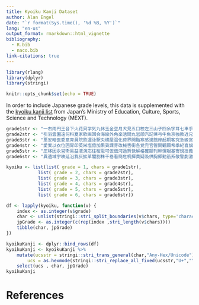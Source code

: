 ```yaml
---
title: Kyoiku Kanji Dataset
author: Alan Engel
date: "`r format(Sys.time(), '%d %B, %Y')`"
lang: "en-us"
output_format: rmarkdown::html_vignette
bibliography: 
  - R.bib
  - naco.bib
link-citations: true
---
```


```r
library(rlang)
library(dplyr)
library(stringi)
```

```r
knitr::opts_chunk$set(echo = TRUE)
```

In order to include Japanese grade levels, this data is supplemented with the [kyoiku kanji
list](https://www.mext.go.jp/a_menu/shotou/new-cs/youryou/syo/koku/001.htm){target="rnacosupplement"}
from Japan's Ministry of Education, Culture, Sports, Science and Technology (MEXT).

```r
grade1str <- "一右雨円王音下火花貝学気九休玉金空月犬見五口校左三山子四糸字耳七車手十出女小上森人水正生青夕石赤千川先早草足村大男竹中虫町天田土二日入年白八百文木本名目立力林六"
grade2str <- "引羽雲園遠何科夏家歌画回会海絵外角楽活間丸岩顔汽記帰弓牛魚京強教近兄形計元言原戸古午後語工公広交光考行高黄合谷国黒今才細作算止市矢姉思紙寺自時室社弱首秋週春書少場色食心新親図数西声星晴切雪船線前組走多太体台地池知茶昼長鳥朝直通弟店点電刀冬当東答頭同道読内南肉馬売買麦半番父風分聞米歩母方北毎妹万明鳴毛門夜野友用曜来里理話"
grade3str <- "悪安暗医委意育員院飲運泳駅央横屋温化荷界開階寒感漢館岸起期客究急級宮球去橋業曲局銀区苦具君係軽血決研県庫湖向幸港号根祭皿仕死使始指歯詩次事持式実写者主守取酒受州拾終習集住重宿所暑助昭消商章勝乗植申身神真深進世整昔全相送想息速族他打対待代第題炭短談着注柱丁帳調追定庭笛鉄転都度投豆島湯登等動童農波配倍箱畑発反坂板皮悲美鼻筆氷表秒病品負部服福物平返勉放味命面問役薬由油有遊予羊洋葉陽様落流旅両緑礼列練路和"
grade4str <- "愛案以衣位囲胃印英栄塩億加果貨課芽改械害街各覚完官管関観願希季紀喜旗器機議求泣救給挙漁共協鏡競極訓軍郡径型景芸欠結建健験固功好候航康告差菜最材昨札刷殺察参産散残士氏史司試児治辞失借種周祝順初松笑唱焼象照賞臣信成省清静席積折節説浅戦選然争倉巣束側続卒孫帯隊達単置仲貯兆腸低底停的典伝徒努灯堂働特得毒熱念敗梅博飯飛費必票標不夫付府副粉兵別辺変便包法望牧末満未脈民無約勇要養浴利陸良料量輪類令冷例歴連老労録"
grade5str <- "圧移因永営衛易益液演応往桜恩可仮価河過賀快解格確額刊幹慣眼基寄規技義逆久旧居許境均禁句群経潔件券険検限現減故個護効厚耕鉱構興講混査再災妻採際在財罪雑酸賛支志枝師資飼示似識質舎謝授修述術準序招承証条状常情織職制性政勢精製税責績接設舌絶銭祖素総造像増則測属率損退貸態団断築張提程適敵統銅導徳独任燃能破犯判版比肥非備俵評貧布婦富武復複仏編弁保墓報豊防貿暴務夢迷綿輸余預容略留領"
grade6str <- "異遺域宇映延沿我灰拡革閣割株干巻看簡危机揮貴疑吸供胸郷勤筋系敬警劇激穴絹権憲源厳己呼誤后孝皇紅降鋼刻穀骨困砂座済裁策冊蚕至私姿視詞誌磁射捨尺若樹収宗就衆従縦縮熟純処署諸除将傷障城蒸針仁垂推寸盛聖誠宣専泉洗染善奏窓創装層操蔵臓存尊宅担探誕段暖値宙忠著庁頂潮賃痛展討党糖届難乳認納脳派拝背肺俳班晩否批秘腹奮並陛閉片補暮宝訪亡忘棒枚幕密盟模訳郵優幼欲翌乱卵覧裏律臨朗論"

kyoiku <- list(list( grade = 1, chars = grade1str),
            list( grade = 2, chars = grade2str),
            list( grade = 3, chars = grade3str),
            list( grade = 4, chars = grade4str),
            list( grade = 5, chars = grade5str),
            list( grade = 6, chars = grade6str))

df <- lapply(kyoiku, function(v) {
	index <- as.integer(v$grade)
	char <- unlist(stringi::stri_split_boundaries(v$chars, type='character'))
	jpGrade <- as.integer(c(rep(index ,stri_length(v$chars))))
	tibble(char, jpGrade)
})

kyoikuKanji <- dplyr::bind_rows(df)
kyoikuKanji <- kyoikuKanji %>%
	mutate(ucsstr = stringi::stri_trans_general(char,"Any-Hex/Unicode"),
		ucs = as.hexmode(stringi::stri_replace_all_fixed(ucsstr,"U+","")) ) %>%
	select(ucs , char, jpGrade)
kyoikuKanji
```

# References
